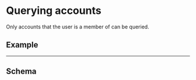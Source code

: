 
# Querying accounts

Only accounts that the user is a member of can be queried.

## Example

<AccountsExample />

---

## Schema

<Schema />
